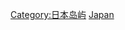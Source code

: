 {{Commons category|Uninhabited islands of Japan}}

[[Category:日本岛屿|Category:日本岛屿]]
[[Category:各国无人岛|Japan]]